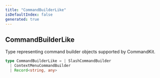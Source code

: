 ```yaml
---
title: "CommandBuilderLike"
isDefaultIndex: false
generated: true
---
```



<!-- This file was generated from the CommandKit source. Do not modify. Instead, re-run the "docgen" script -->


## CommandBuilderLike

<GenerationInfo sourceFile="packages/commandkit/src/app/handlers/AppCommandHandler.ts" sourceLine="143" packageName="commandkit" />

Type representing command builder objects supported by CommandKit.

```ts title="Signature"
type CommandBuilderLike = | SlashCommandBuilder
  | ContextMenuCommandBuilder
  | Record<string, any>
```
